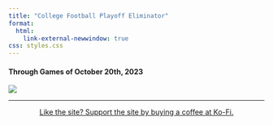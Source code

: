 ```yaml
---
title: "College Football Playoff Eliminator"
format: 
  html:
    link-external-newwindow: true
css: styles.css
---
```


#### Through Games of October 20th, 2023 {.test}

![](wk8.png)

------------------------------------------------------------------------

::: {style="text-align:center"}
<a href="https://ko-fi.com/stephenhill42026">Like the site? Support the site by buying a coffee at Ko-Fi.</a>
:::
